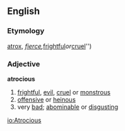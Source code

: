 ==English==

===Etymology===
{{L.}} [[atrox]], ''[[fierce]], ''[[frightful]]'' or ''[[cruel]]'')

===Adjective===
'''atrocious'''
# [[frightful]], [[evil]], [[cruel]] or [[monstrous]]
# [[offensive]] or [[heinous]]
# very [[bad]]; [[abominable]] or [[disgusting]]

[[io:Atrocious]]